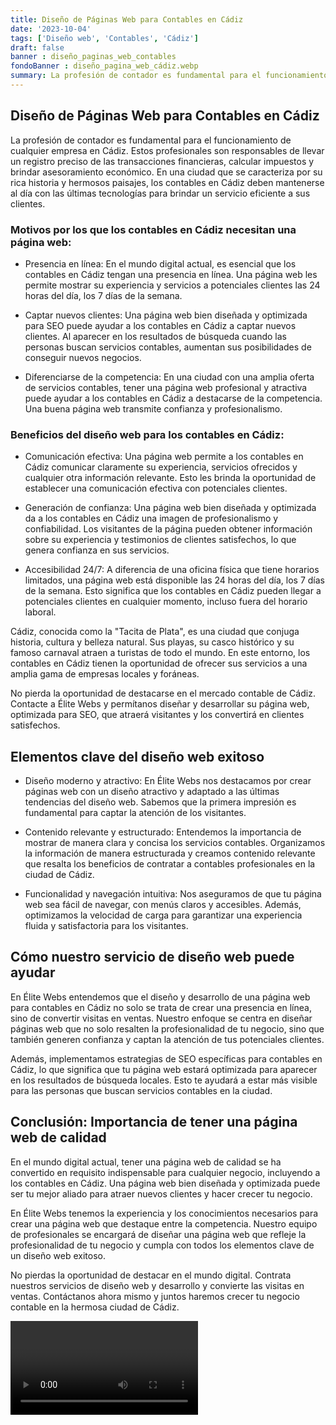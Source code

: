 ```yaml
---
title: Diseño de Páginas Web para Contables en Cádiz
date: '2023-10-04'
tags: ['Diseño web', 'Contables', 'Cádiz']
draft: false
banner : diseño_paginas_web_contables
fondoBanner : diseño_pagina_web_cádiz.webp
summary: La profesión de contador es fundamental para el funcionamiento de cualquier empresa en Cádiz. Estos profesionales son responsables de llevar un registro preciso de las transacciones financieras, calcular impuestos y brindar asesoramiento económico. En una ciudad que se caracteriza por su rica historia y hermosos paisajes, los contables en Cádiz deben mantenerse al día con las últimas tecnologías para brindar un servicio eficiente a sus clientes.
---
```


## Diseño de Páginas Web para Contables en Cádiz

La profesión de contador es fundamental para el funcionamiento de cualquier empresa en Cádiz. Estos profesionales son responsables de llevar un registro preciso de las transacciones financieras, calcular impuestos y brindar asesoramiento económico. En una ciudad que se caracteriza por su rica historia y hermosos paisajes, los contables en Cádiz deben mantenerse al día con las últimas tecnologías para brindar un servicio eficiente a sus clientes.

### Motivos por los que los contables en Cádiz necesitan una página web:

- Presencia en línea: En el mundo digital actual, es esencial que los contables en Cádiz tengan una presencia en línea. Una página web les permite mostrar su experiencia y servicios a potenciales clientes las 24 horas del día, los 7 días de la semana.

- Captar nuevos clientes: Una página web bien diseñada y optimizada para SEO puede ayudar a los contables en Cádiz a captar nuevos clientes. Al aparecer en los resultados de búsqueda cuando las personas buscan servicios contables, aumentan sus posibilidades de conseguir nuevos negocios.

- Diferenciarse de la competencia: En una ciudad con una amplia oferta de servicios contables, tener una página web profesional y atractiva puede ayudar a los contables en Cádiz a destacarse de la competencia. Una buena página web transmite confianza y profesionalismo.

### Beneficios del diseño web para los contables en Cádiz:

- Comunicación efectiva: Una página web permite a los contables en Cádiz comunicar claramente su experiencia, servicios ofrecidos y cualquier otra información relevante. Esto les brinda la oportunidad de establecer una comunicación efectiva con potenciales clientes.

- Generación de confianza: Una página web bien diseñada y optimizada da a los contables en Cádiz una imagen de profesionalismo y confiabilidad. Los visitantes de la página pueden obtener información sobre su experiencia y testimonios de clientes satisfechos, lo que genera confianza en sus servicios.

- Accesibilidad 24/7: A diferencia de una oficina física que tiene horarios limitados, una página web está disponible las 24 horas del día, los 7 días de la semana. Esto significa que los contables en Cádiz pueden llegar a potenciales clientes en cualquier momento, incluso fuera del horario laboral.

Cádiz, conocida como la "Tacita de Plata", es una ciudad que conjuga historia, cultura y belleza natural. Sus playas, su casco histórico y su famoso carnaval atraen a turistas de todo el mundo. En este entorno, los contables en Cádiz tienen la oportunidad de ofrecer sus servicios a una amplia gama de empresas locales y foráneas.

No pierda la oportunidad de destacarse en el mercado contable de Cádiz. Contacte a Élite Webs y permítanos diseñar y desarrollar su página web, optimizada para SEO, que atraerá visitantes y los convertirá en clientes satisfechos.

<GifSeo />

<Cta />

## Elementos clave del diseño web exitoso

- Diseño moderno y atractivo: En Élite Webs nos destacamos por crear páginas web con un diseño atractivo y adaptado a las últimas tendencias del diseño web. Sabemos que la primera impresión es fundamental para captar la atención de los visitantes.

- Contenido relevante y estructurado: Entendemos la importancia de mostrar de manera clara y concisa los servicios contables. Organizamos la información de manera estructurada y creamos contenido relevante que resalta los beneficios de contratar a contables profesionales en la ciudad de Cádiz.

- Funcionalidad y navegación intuitiva: Nos aseguramos de que tu página web sea fácil de navegar, con menús claros y accesibles. Además, optimizamos la velocidad de carga para garantizar una experiencia fluida y satisfactoria para los visitantes.

## Cómo nuestro servicio de diseño web puede ayudar

En Élite Webs entendemos que el diseño y desarrollo de una página web para contables en Cádiz no solo se trata de crear una presencia en línea, sino de convertir visitas en ventas. Nuestro enfoque se centra en diseñar páginas web que no solo resalten la profesionalidad de tu negocio, sino que también generen confianza y captan la atención de tus potenciales clientes.

Además, implementamos estrategias de SEO específicas para contables en Cádiz, lo que significa que tu página web estará optimizada para aparecer en los resultados de búsqueda locales. Esto te ayudará a estar más visible para las personas que buscan servicios contables en la ciudad.

## Conclusión: Importancia de tener una página web de calidad

En el mundo digital actual, tener una página web de calidad se ha convertido en requisito indispensable para cualquier negocio, incluyendo a los contables en Cádiz. Una página web bien diseñada y optimizada puede ser tu mejor aliado para atraer nuevos clientes y hacer crecer tu negocio.

En Élite Webs tenemos la experiencia y los conocimientos necesarios para crear una página web que destaque entre la competencia. Nuestro equipo de profesionales se encargará de diseñar una página web que refleje la profesionalidad de tu negocio y cumpla con todos los elementos clave de un diseño web exitoso.

No pierdas la oportunidad de destacar en el mundo digital. Contrata nuestros servicios de diseño web y desarrollo y convierte las visitas en ventas. Contáctanos ahora mismo y juntos haremos crecer tu negocio contable en la hermosa ciudad de Cádiz.

<Video />

<CtaBot job='Contables' city='Cádiz'/>

<Gmaps query='Cádiz+españa+maps' />